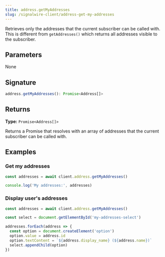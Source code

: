 ```yaml
---
title: address.getMyAddresses
slug: /signalwire-client/address-get-my-addresses
---
```



Retrieves only the addresses that the current subscriber can be called with.
This is different from `getAddresses()` which returns all addresses visible to the subscriber.

## Parameters

None

## Signature

```typescript
address.getMyAddresses(): Promise<Address[]>
```

## Returns

**Type:** `Promise<Address[]>`

Returns a Promise that resolves with an array of addresses that the current subscriber can be called with.

## Examples

### Get my addresses

```typescript
const addresses = await client.address.getMyAddresses()

console.log('My addresses:', addresses)
```

### Display user's addresses

```typescript
const addresses = await client.address.getMyAddresses()

const select = document.getElementById('my-addresses-select')

addresses.forEach(address => {
  const option = document.createElement('option')
  option.value = address.id
  option.textContent = `${address.display_name} (${address.name})`
  select.appendChild(option)
})
```
